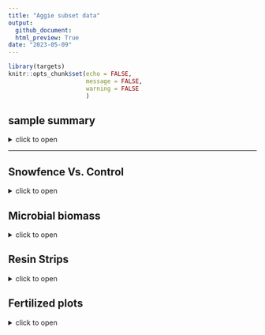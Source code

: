 ```yaml
---
title: "Aggie subset data"
output: 
  github_document:
  html_preview: True
date: "2023-05-09"
---
```

```r
library(targets)
knitr::opts_chunk$set(echo = FALSE,
                      message = FALSE,
                      warning = FALSE
                      )
```

## sample summary

<details>
  <summary>click to open</summary>

Soils were collected around trees on treelines in the western brooks range Alaska varying in soil moisture. Three sites were chosen: Tussock tundra (Mesic), Wet Sedge (Hydric), and Dryas-lichen tundra (Xeric). 8 similar trees were chosen per treatment based on their DBH and proximity to the treeline. Snow fences were constructed as a treatment to build larger snow packs around the given trees in winter and compared against a control group where nothing was done besides sampling. In order to reduce impact on these tree-plots 8 Ancillary trees were also chosen based on the same DBH, proximity to treeline parameters and used for seasonal sampling.   
  A previous project conducted at these sites fertilized soils around similar trees. These soils were also sampled to identify long term effects of fertilization. 
  Soils were collected from control and snowfence trees in march and late may/early June (Just after thaw) along with resin strips (Except in 2020). Soil pore water was taken regularly during the growing season (2017-2019). During 2019 collection frequencies reduced due to staffing and were disrupted due to COVID in 2020 with an inability to visit the field sites. 

```r
```

</details>

---

##   Snowfence Vs. Control

<details>
  <summary>click to open</summary>
  
#### Extracts snowfence vs control:
  K2SO4 
  No variation in extractable nutrients from snow fence treatment.
  <details>
  <summary>click to open</summary>
  
```r
tar_read(gg_aggie_Extract_Snowfence_Control)
```

</details>

#### Anova results
<details>
  <summary>click to open ANOVA results</summary>
  
```r
tar_read(gg_aggie_Extract_Snowfence_Control)$Extract_Snowfence_aov2
tar_read(gg_aggie_Extract_Snowfence_Control)$Extract_Snowfence_aov3
```
  
</details>

</details>

##   Microbial biomass

<details>
  <summary>click to open</summary>
  
#### Ancillary Extracts K2SO4:
  Significant changes in microbial biomass over time and between sites, including a biomass crash observed in 2018, biomass was not seen increasing again until the end of 2019.
  <details>
  <summary>click to open </summary>
```r
tar_read(gg_Extract_Seasonal)$gg_MBC_Extract2
tar_read(gg_Extract_Seasonal)$gg_MBN_Extract2
tar_read(gg_Extract_Seasonal)$gg_MBP_Extract2
```
  </details>
#### Ancillary extraction LME results  
  <details>
  <summary>click to open LME results</summary>
```r
tar_read(gg_Extract_Seasonal)$Ancillary_LME_biomass
tar_read(gg_Extract_Seasonal)$Ancillary_LME2_biomass
```
  
  
  
</details>
</details>
##   Resin Strips

<details>
  <summary>click to open</summary>
  
 #### resin strip NO3 and PO4 concentrations:
  Resin stips showed significant differences between sites. Primary feature: Xeric contained high NO3, and Mesic contained high PO4. These differences were not seen in soil extractions, in fact Mesic showed the highest NO3 extractable concentrations consistently, and Hydric showed the highest po4 extractable concentrations consistently
#### Resin strip data by site  
  <details>
  <summary>click to open</summary>
  
```r
tar_read(gg_resin_Snowfence)$"resin NO3"
tar_read(gg_resin_Snowfence)$"resin PO4"
tar_read(gg_resin_Snowfence)$"resin NH4"
```
  
</details>

#### Extractable NO3 and PO4 concentrations for comparison:

 <details>
  <summary>click to open</summary>
  
```r
tar_read(gg_Extract_Seasonal)$"Seasonal NO3"
tar_read(gg_Extract_Seasonal)$"Seasonal PO4"
tar_read(gg_Extract_Seasonal)$"Seasonal NH4"
```
  
</details>

#### resin strip ANOVA results
  <details>
  <summary>click to open ANOVA stats</summary>
  
```r
tar_read(gg_resin)$Extract_resin_aov3
tar_read(gg_resin)$Extract_resin_aov4
```
  
</details>



</details>

##   Fertilized plots

<details>
  <summary>click to open</summary>
  
#### pore water data:
  pore water measurements from fertilized plots showed little variation in N components, but significantly more PO4 in 2017 and 2018 all season, with concentrations returning to that of the other plots near the end of 2019 in xeric and mesic. In Hydric concentrations of PO4 in pore water were also significantly higher in 2017, and at the beginning of 2018 and return to similar concentrations of other plots at the end of 2018, and remained similar for 2019.
  
```r
tar_read(gg_Porewater_Fert)$gg_PO4_PoreWater2
tar_read(gg_Porewater_Fert)$gg_NO3_PoreWater2
tar_read(gg_Porewater_Fert)$gg_NH4_PoreWater2
tar_read(gg_Porewater_Fert)$gg_TRS_PoreWater2
tar_read(gg_Porewater_Fert)$gg_TFPA_PoreWater2
```

#### Pore water LME results
<details>
  <summary>click to open LME results</summary>
```r
tar_read(gg_Porewater_Fert)$Porewater_LME
tar_read(gg_Porewater_Fert)$Porewater_LME2
```

</details>

##   FTICR


<details>
  <summary>click to open</summary>


#### PCA by Site:
FTICR revealed large differences in organic matter content based on site, and small variation based on time of year. Mesic contains far more aromatic, condensed aromatic, and unsaturated lignin compounds (Note that it does not have the highest concentrations of phenolics). Site explained ~70% of the variation in FTICR compound diversity, where as the interaction between Site:year explained ~10% of the variation.

<details>
  <summary>click to open</summary>
  

  
```r
tar_read(gg_pca_by_site)
tar_read(gg_pca_by_site_nonpolar)
```

</details>

#### PERMANOVA results

<details>
  <summary>click to open</summary>


```r
tar_read(Permanova_table_polar)
tar_read(Permanova_table_nonpolar)
```

In polar and nonpolar sample extracts Site, Site:Year were significant (p < 0.05)

Site accounted for ~70 % of total variation among samples
Site:Year accounted for ~10% of total variation among samples 

</details>

</details>

## Session Info 

<details>
  <summary> Session Info </summary>

Date run: `r Sys.Date()`

```r
sessionInfo()
```

</details>